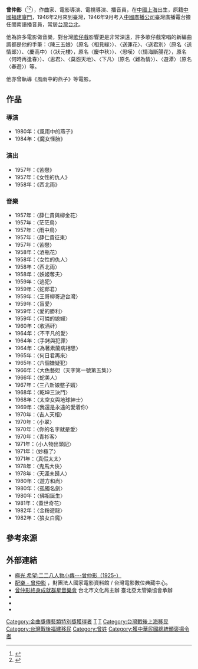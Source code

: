{{藝人
| 姓名 = 曾仲影
| 類型 = 作曲家
| 圖片 = <!--建議使用自由版權圖像-->
| 圖片尺寸 = 
| 圖片簡介 = 
| 本名 = 曾麒麟
| 羅馬拼音 = Tseng Chung-Ying
| 英文名 = 
| 暱稱 = 
| 其他藝名 = 國魂、曾影、東方白等
| 國籍 = {{ROC-1912}}<br>{{ROC}}
| 民族 = 
| 籍貫 = [[福建|福建]][[廈門|廈門]]
| 出生日期 = 1922年
| 出生地點 = {{ROC-1912|上海市}}
| 逝世日期 = {{death date and age|2021|12|11|1922}}
| 逝世地點 = {{TWN}}[[台北市|台北市]]
| 職業 = 作曲家、電影配樂、導演、播音員
| 語言 = 
| 教育程度 = [[鶴齡英華中學|英華書院]]<br>[[廈門大學|廈門大學]]歷史系肄業
| 宗教信仰 = 
| 配偶 = {{marriage|黃碧秀|1950|1983|reason=divorced}}
| 兒女 = 
| 父母 = 父：曾麗振<br>母：陳杏梅
| 音樂類型 = 
| 演奏樂器 = 
| 出道地點 = 
| 出道作 = 
| 出道日期 = 
| 代表作 = 
| 活躍年代 = 
| 唱片公司 = 
| 經紀公司 = 
| 網站 = 
| 相關團體 = 
| 獎項 = 
| IMDb = 2869619
}}
'''曾仲影'''（{{bd|1922年||2021年|12月11日|catIdx=Tseng}}<ref>{{citeweb|url=http://228memorialmuseum.gov.taipei/ct.asp?xItem=98126557&ctNode=38976&mp=11900A|author=臺北市政府文化局|title=從播音員到二二八-曾仲影特展　台北二二八紀念館開展|publisher=台北二二八紀念館|language=zh-tw|date=2015-02-26|access-date=2015-02-28|archive-date=2016-03-05|archive-url=https://web.archive.org/web/20160305044405/http://228memorialmuseum.gov.taipei/ct.asp?xItem=98126557&ctNode=38976&mp=11900A|dead-url=no}}</ref><ref>{{citeweb|url=https://udn.com/news/story/7266/5956221|author=聯合新聞網|title=作曲家曾仲影百歲辭世 文化部呈請總統褒揚|language=zh-tw|date=2021-12-12|access-date=2021-12-12|archive-date=2021-12-12|archive-url=https://web.archive.org/web/20211212095627/https://udn.com/news/story/7266/5956221|dead-url=no}}</ref>），作曲家、電影導演、電視導演、播音員，在[[北洋政府|中國]][[上海|上海]]出生，原籍[[中國|中國]][[福建|福建]][[廈門|廈門]]，1946年2月來到臺灣，1946年9月考入[[中國廣播公司|中國廣播公司]]臺灣廣播電台擔任閩南語播音員，常居[[台灣|台灣]][[台北|台北]]。

他為許多電影做音樂，對台灣[[歌仔戲|歌仔戲]]影響更是非常深遠，許多歌仔戲常唱的新編曲調都是他的手筆：〈陳三五娘〉（原名〈相見緣〉）、〈送蓮花〉、〈送君別〉（原名〈送情郎〉）、〈慶高中〉（〈狀元樓〉，原名〈慶中秋〉）、〈思嘆〉（〈情海斷腸花〉，原名〈何時再逢春〉）、〈思君〉、〈莫怨天地〉、〈下凡〉（原名〈難為情〉）、〈遊潭〉（原名〈春遊〉）等。

他亦曾執導《風雨中的燕子》等電影。

==作品==
===導演===
*1980年：《風雨中的燕子》
*1984年：《魔女怪胎》

===演出===
*1957年：《苦戀》
*1957年：《女性的仇人》
*1958年：《西北雨》

===音樂===
* 1957年：〈薛仁貴與柳金花〉
* 1957年：〈茫茫鳥〉
* 1957年：〈雨中鳥〉
* 1957年：〈薛仁貴征東〉
* 1957年：〈苦戀〉
* 1958年：〈酒瓶花〉
* 1958年：〈女性的仇人〉
* 1958年：〈西北雨〉
* 1958年：〈妖姬奪夫〉
* 1959年：〈逃犯〉
* 1959年：〈蛇郎君〉
* 1959年：〈王哥柳哥遊台灣〉
* 1959年：〈盲愛〉
* 1959年：〈愛的勝利〉
* 1959年：〈可憐的媳婦〉
* 1960年：〈收酒矸〉
* 1964年：〈不平凡的愛〉
* 1964年：〈手銬與犯罪〉
* 1964年：〈為著素蘭病相思〉
* 1965年：〈何日君再來〉
* 1965年：〈六個嫌疑犯〉
* 1966年：〈大色藝妲（天字第一號第五集）〉
* 1966年：〈蛇美人〉
* 1967年：〈三八新娘憨子婿〉
* 1968年：〈乾坤三決鬥〉
* 1968年：〈太空女與地球紳士〉
* 1969年：〈我還是永遠的愛着你〉
* 1970年：〈吉人天相〉
* 1970年：〈小翠〉
* 1970年：〈你的名字就是愛〉
* 1970年：〈青衫客〉	
* 1971年：〈小人物出頭記〉
* 1971年：〈妙極了〉
* 1971年：〈真假太太〉
* 1978年：〈鬼馬大俠〉
* 1978年：〈天涯未歸人〉
* 1980年：〈遊方和尚〉
* 1980年：〈孤獨名劍〉
* 1980年：〈佛祖誕生〉
* 1981年：〈蓋世奇花〉
* 1982年：〈金粉遊龍〉
* 1982年：〈狼女白魔〉

== 參考來源 ==
{{reflist}}

==外部連結==
* [https://web.archive.org/web/20140522180411/http://blog.roodo.com/aurorahope/archives/26964130.html 極光 希望:二二八人物小傳---曾仲影（1925-）]
* [http://www.ctfa.org.tw/filmmaker/content.php?cid=6&id=636 配樂 - 曾仲影] {{Wayback|url=http://www.ctfa.org.tw/filmmaker/content.php?cid=6&id=636 |date=20191101174544 }}，財團法人國家電影資料館 / 台灣電影數位典藏中心。
* [https://www.facebook.com/video.php?v=1049770928372418 曾仲影終身成就群星音樂會] 台北市文化局主辦 臺北亞太管樂協會承辦
* {{imdb name|2869619}}{{en}}
* {{hkmdb name|21392}}
* {{Mtime people|1817082}}

{{金曲獎特別貢獻獎}}

[[Category:金曲獎傳藝類特別獎獲得者|Category:金曲獎傳藝類特別獎獲得者]]
[[Category:台湾电影导演|T]]
[[Category:台灣歌仔戲作曲家|T]]
[[Category:台灣戰後上海移民|Category:台灣戰後上海移民]]
[[Category:台灣戰後福建移民|Category:台灣戰後福建移民]]
[[Category:曾姓|Category:曾姓]]
[[Category:獲中華民國總統頒褒揚令者|Category:獲中華民國總統頒褒揚令者]]